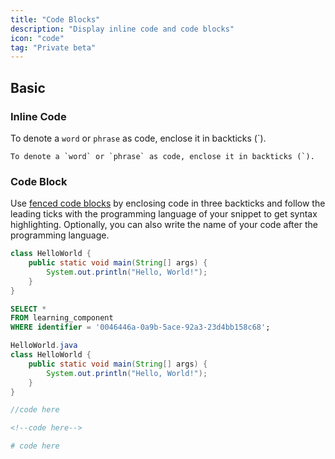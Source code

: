 ```yaml
---
title: "Code Blocks"
description: "Display inline code and code blocks"
icon: "code"
tag: "Private beta"
---
```


## Basic

### Inline Code

To denote a `word` or `phrase` as code, enclose it in backticks (\`).

```
To denote a `word` or `phrase` as code, enclose it in backticks (`).
```

### Code Block

Use [fenced code blocks](https://www.markdownguide.org/extended-syntax/#fenced-code-blocks) by enclosing code in three backticks and follow the leading ticks with the programming language of your snippet to get syntax highlighting. Optionally, you can also write the name of your code after the programming language.

```java HelloWorld.java
class HelloWorld {
    public static void main(String[] args) {
        System.out.println("Hello, World!");
    }
}
```

```sql
SELECT *
FROM learning_component
WHERE identifier = '0046446a-0a9b-5ace-92a3-23d4bb158c68';
```

```java
HelloWorld.java
class HelloWorld {
    public static void main(String[] args) {
        System.out.println("Hello, World!");
    }
}
```

<CodeGroup>

```javascript example.js
//code here
```


```html example.html
<!--code here-->
```


```python example.py 
# code here
```

</CodeGroup>